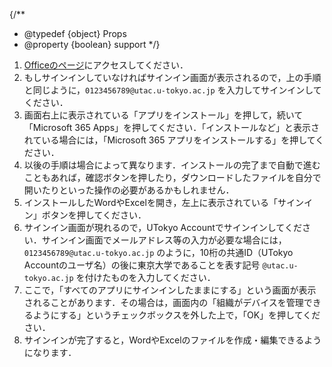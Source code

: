 
{/**
  * @typedef {object} Props
  * @property {boolean} support
  */}

1. [Officeのページ](https://portal.office.com/)にアクセスしてください．
2. もしサインインしていなければサインイン画面が表示されるので，上の手順と同じように，`0123456789@utac.u-tokyo.ac.jp` を入力してサインインしてください．
3. 画面右上に表示されている「アプリをインストール」を押して，続いて「Microsoft 365 Apps」を押してください．「インストールなど」と表示されている場合には，「Microsoft 365 アプリをインストールする」を押してください．
4. 以後の手順は場合によって異なります．インストールの完了まで自動で進むこともあれば，確認ボタンを押したり，ダウンロードしたファイルを自分で開いたりといった操作の必要があるかもしれません．
5. インストールしたWordやExcelを開き，左上に表示されている「サインイン」ボタンを押してください．
6. サインイン画面が現れるので，UTokyo Accountでサインインしてください．サインイン画面でメールアドレス等の入力が必要な場合には， `0123456789@utac.u-tokyo.ac.jp` のように，10桁の共通ID（UTokyo Accountのユーザ名）の後に東京大学であることを表す記号 `@utac.u-tokyo.ac.jp` を付けたものを入力してください．
7. ここで，「すべてのアプリにサインインしたままにする」という画面が表示されることがあります．その場合は，画面内の「組織がデバイスを管理できるようにする」というチェックボックスを外した上で，「OK」を押してください．
8. サインインが完了すると，WordやExcelのファイルを作成・編集できるようになります．

<Support lang="ja" show={props.support} />
